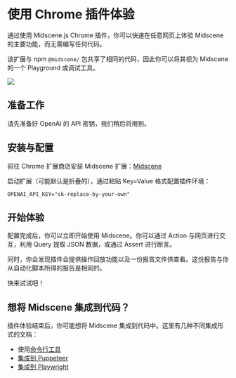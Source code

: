 # 使用 Chrome 插件体验

通过使用 Midscene.js Chrome 插件，你可以快速在任意网页上体验 Midscene 的主要功能，而无需编写任何代码。

该扩展与 npm `@midscene/` 包共享了相同的代码，因此你可以将其视为 Midscene 的一个 Playground 或调试工具。

![](/midscene-extension.jpg)


## 准备工作

请先准备好 OpenAI 的 API 密钥，我们稍后将用到。

## 安装与配置

前往 Chrome 扩展商店安装 Midscene 扩展：[Midscene](https://chromewebstore.google.com/detail/midscene/gbldofcpkknbggpkmbdaefngejllnief)

启动扩展（可能默认是折叠的），通过粘贴 Key=Value 格式配置插件环境：

```shell
OPENAI_API_KEY="sk-replace-by-your-own"
```

## 开始体验

配置完成后，你可以立即开始使用 Midscene。你可以通过 Action 与网页进行交互，利用 Query 提取 JSON 数据，或通过 Assert 进行断言。

同时，你会发现插件会提供操作回放功能以及一份报告文件供查看。这份报告与你从自动化脚本所得的报告是相同的。

快来试试吧！

## 想将 Midscene 集成到代码？

插件体验结束后，你可能想将 Midscene 集成到代码中。这里有几种不同集成形式的文档：

* 使用[命令行工具](.cli)
* [集成到 Puppeteer](./integrate-with-puppeteer)
* [集成到 Playwright](./integrate-with-playwright)

